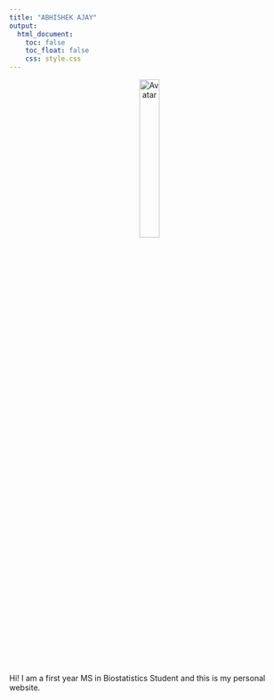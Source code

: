 ```yaml
---
title: "ABHISHEK AJAY"
output:
  html_document:
    toc: false
    toc_float: false
    css: style.css
---
```


<body background="images/bg.jpg">
<center><img src="images/me.jpg" alt="Avatar" width="27%" class="center"></center>



<p>
  Hi! I am a first year MS in Biostatistics Student and this is my personal website. 
</p>
<!--
<p>
  This website contains my resume. I love phtoography and I couldn't stop myself from adding my photography portfolio to this website as well. You'll find them on the top right tabs.  

</p>

 Photo by Riccardo Chiarini on Unsplash 
 
 -->
